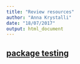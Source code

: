 ```yaml
---
title: "Review resources"
author: "Anna Krystalli"
date: "18/07/2017"
output: html_document
---
```


## [package testing](https://annakrystalli.github.io/codemetar-review/pkg_testing.nb.html)